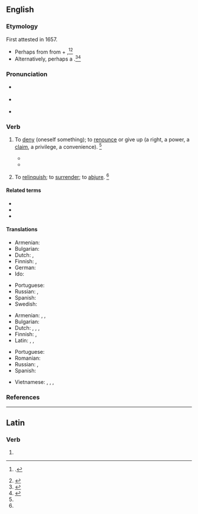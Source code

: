 ==English==
{{was wotd|2011|September|29}}

===Etymology===
First attested in 1657.
* Perhaps from {{bor|en|la|abnegō||to refuse, reject}} from {{m|la|ab||away from}} + {{m|la|negō||to deny}},<ref>{{R:OCD2|page=3}}.</ref><ref name=SOED>{{R:SOED5|page=6}}</ref>
* Alternatively, perhaps a {{back-form|en|abnegation|nocap=1}}.<ref>{{R:CDOE|page=3}}</ref><ref>{{R:MW3 1976|page=4}}</ref>

===Pronunciation===
* {{a|US}} {{IPA|en|/ˈæb.nɪ.ɡeɪt/|/ˈæb.ni.ɡeɪt/}}
* {{a|RP}} {{IPA|en|/ˈæb.nɪ.ɡeɪt/}}
* {{audio|en|En-us-abnegate.ogg|Audio (US)}}

===Verb===
{{en-verb}}

# {{lb|en|transitive}} To [[deny]] (oneself something); to [[renounce]] or give up (a right, a power, a [[claim]], a privilege, a convenience). {{defdate|First attested in the early 17<sup>th</sup> century.}}<ref name=SOED/>
#* {{quote-journal|en|date=December 10 1898|title=Asbell v. State|work=The Pacific Reporter|volume=55|page=339|passage=To compel a state, upon theories of doubtful statutory interpretation, to appear as defendant suitor in its own courts, and to litigate with private parties as to whether it had '''abnegated''' its sovereignty of exemption, would be intolerable.}}
#* {{quote-journal|en|date=1875 January|journal=Brownson's Quarterly Review|page=20|passage=All ancient and modern histories of nations '''abnegate''' God.}}
# {{lb|en|transitive}} To [[relinquish]]; to [[surrender]]; to [[abjure]]. {{defdate|First attested in the mid 18<sup>th</sup> century.}}<ref name=SOED/>

====Related terms====
* {{l|en|abnegation}}
* {{l|en|abnegator}}
* {{l|en|abnegatory}}

====Translations====
{{trans-top|to deny oneself something}}
* Armenian: {{t+|hy|հրաժարվել|sc=Armn}}
* Bulgarian: {{t|bg|[[отказвам]] (се от)|sc=Cyrl}}
* Dutch: {{t+|nl|ontzeggen}},
* Finnish: {{t+|fi|kieltää}}, {{t+|fi|luovuttaa}}
* German: {{t+|de|entsagen}}
* Ido: {{t+|io|abnegar}}
{{trans-mid}}
* Portuguese: {{t+|pt|abnegar}}
* Russian: {{t+|ru|отка́зываться}}, {{t+|ru|отрека́ться}}
* Spanish: {{t+|es|abnegar}}
* Swedish: {{t+|sv|avsäga sig}}
{{trans-bottom}}

{{trans-top|to reject, to deny}}
* Armenian: {{t+|hy|ուրանալ|sc=Armn}}, {{t+|hy|մերժել|sc=Armn}}, {{t+|hy|ժխտել|sc=Armn}}
* Bulgarian: {{t+|bg|отхвърлям|sc=Cyrl}}
* Dutch: {{t+|nl|verwerpen}}, {{t+|nl|ontzeggen}}, {{t+|nl|verzaken}}, {{t+|nl|afzweren}}
* Finnish: {{t+|fi|torjua}}, {{t+|fi|kieltää}}
* Latin: {{t|la|abnegō}}, {{t|la|negō}}, {{t|la|dēnegō}}
{{trans-mid}}
* Portuguese: {{t+|pt|abnegar}}
* Romanian: {{t+|ro|abnega}}
* Russian: {{t+|ru|отрека́ться}}, {{t+|ru|отверга́ть}}
* Spanish: {{t+|es|rechazar}}
{{trans-bottom}}

{{checktrans-top}}
{{trans-mid}}
* Vietnamese: {{t+check|vi|nhịn}}, {{t+check|vi|bỏ}}, {{t+check|vi|từ bỏ}}, {{t-check|vi|từ chối không nhận}}
{{trans-bottom}}

===References===
<references/>

----

==Latin==

===Verb===
{{la-verb-form|abnegāte}}

# {{inflection of|la|abnegō||2|p|pres|actv|impr}}